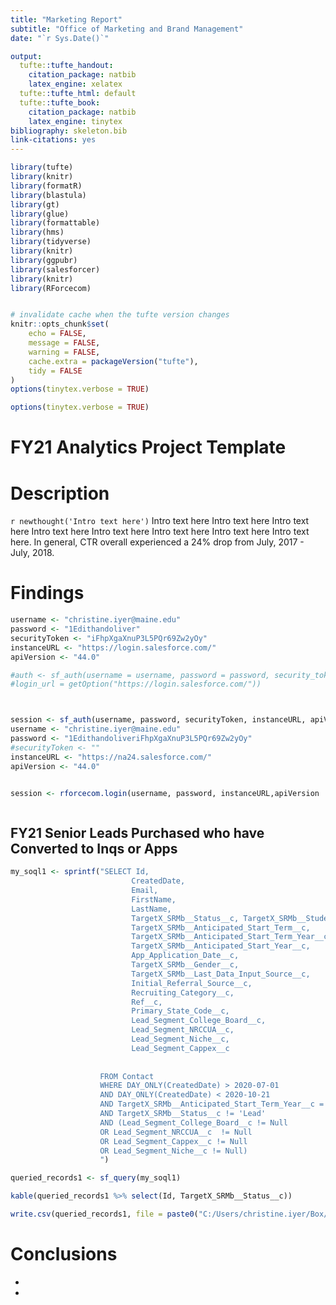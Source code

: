 ```yaml
---
title: "Marketing Report"
subtitle: "Office of Marketing and Brand Management"
date: "`r Sys.Date()`"

output:
  tufte::tufte_handout:
    citation_package: natbib
    latex_engine: xelatex
  tufte::tufte_html: default
  tufte::tufte_book:
    citation_package: natbib
    latex_engine: tinytex
bibliography: skeleton.bib
link-citations: yes
---
```


```r
library(tufte)
library(knitr)
library(formatR)
library(blastula)
library(gt)
library(glue)
library(formattable)
library(hms)
library(tidyverse)
library(knitr)
library(ggpubr)
library(salesforcer)
library(knitr)
library(RForcecom)


# invalidate cache when the tufte version changes
knitr::opts_chunk$set(
	echo = FALSE,
	message = FALSE,
	warning = FALSE,
	cache.extra = packageVersion("tufte"),
	tidy = FALSE
)
options(tinytex.verbose = TRUE)
```

```r
options(tinytex.verbose = TRUE)
```

# __FY21 Analytics Project Template__

# Description


`r newthought('Intro text here')` Intro text here Intro text here Intro text here Intro text here Intro text here Intro text here Intro text here Intro text here. In general,
    \href{https://blog.adstage.io/facebook-ads-benchmarks}{{\color{blue}{\underline{FB Newsfeed }}}} CTR overall experienced a 24% drop from July, 2017 - July, 2018.




# Findings



```r
username <- "christine.iyer@maine.edu"
password <- "1Edithandoliver"
securityToken <- "iFhpXgaXnuP3L5PQr69Zw2yOy"
instanceURL <- "https://login.salesforce.com/"
apiVersion <- "44.0"

#auth <- sf_auth(username = username, password = password, security_token = securityToken,
#login_url = getOption("https://login.salesforce.com/"))



session <- sf_auth(username, password, securityToken, instanceURL, apiVersion)
username <- "christine.iyer@maine.edu"
password <- "1EdithandoliveriFhpXgaXnuP3L5PQr69Zw2yOy"
#securityToken <- ""
instanceURL <- "https://na24.salesforce.com/"
apiVersion <- "44.0"


session <- rforcecom.login(username, password, instanceURL,apiVersion  ) 



```


## __FY21 Senior Leads Purchased who have Converted to Inqs or Apps__

```r
my_soql1 <- sprintf("SELECT Id,
                           CreatedDate,
                           Email, 
                           FirstName, 
                           LastName,
                           TargetX_SRMb__Status__c, TargetX_SRMb__Student_Type__c,
                           TargetX_SRMb__Anticipated_Start_Term__c,
                           TargetX_SRMb__Anticipated_Start_Term_Year__c, 
                           TargetX_SRMb__Anticipated_Start_Year__c,
                           App_Application_Date__c,  
                           TargetX_SRMb__Gender__c,  
                           TargetX_SRMb__Last_Data_Input_Source__c,                                                                                                        Initial_Source_Date__c, 
                           Initial_Referral_Source__c, 
                           Recruiting_Category__c,
                           Ref__c, 
                           Primary_State_Code__c, 
                           Lead_Segment_College_Board__c, 
                           Lead_Segment_NRCCUA__c, 
                           Lead_Segment_Niche__c, 
                           Lead_Segment_Cappex__c
                           
                           
                    FROM Contact 
                    WHERE DAY_ONLY(CreatedDate) > 2020-07-01 
                    AND DAY_ONLY(CreatedDate) < 2020-10-21 
                    AND TargetX_SRMb__Anticipated_Start_Term_Year__c = 'Fall 2021'
                    AND TargetX_SRMb__Status__c != 'Lead' 
                    AND (Lead_Segment_College_Board__c != Null
                    OR Lead_Segment_NRCCUA__c  != Null
                    OR Lead_Segment_Cappex__c != Null
                    OR Lead_Segment_Niche__c != Null)
                    ")

queried_records1 <- sf_query(my_soql1)

kable(queried_records1 %>% select(Id, TargetX_SRMb__Status__c))
```



```r
write.csv(queried_records1, file = paste0("C:/Users/christine.iyer/Box/FY21 Search/Search 1/Data Tidying/FY21_SF_Queried_Inq_and_Apps/FY21_October_SR_", Sys.Date(), "_.csv"), row.names = F)
```





# Conclusions

 
* 
* 


\href{https://www.wrike.com/open.htm?id=570713380}{{\color{blue}{\underline{Wrike Project Details}}}}

\href{https://github.com/edithbird/FY21_Search_Name_Purchase}{{\color{blue}{\underline{Github Repository}}}}

